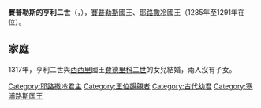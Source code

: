{{Unreferenced|time=2020-10-08T09:39:19+00:00}}
{{Infobox royalty
| name         = 亨利二世
| image        = Silver coin of King Henry II of Jerusalem (1310-1324).jpg
| succession   = 耶路撒冷國王
| reign        = 1285年 — 1291年
| predecessor  = {{le|約翰一世 (賽普勒斯)|John I of Cyprus|約翰二世}}
| succession1  = 賽普勒斯國王
| reign1       = 1285年 — 1324年
| predecessor1 = {{le|約翰一世 (賽普勒斯)|John I of Cyprus|約翰一世}}
| successor1   = [[于格四世|于格四世]]
| birth_date   = 1270年6月
| death_date   = {{death date and age|1324|8|31|1270|6|df=yes}}
| house        = [[呂西尼昂王朝|呂西尼昂王朝]]
| father       = 賽普勒斯的[[于格三世_(賽普勒斯)|于格三世]]
| mother       = {{le|伊貝林的伊莎貝拉|Isabella of Ibelin, Queen of Cyprus and Jerusalem}}
}}
'''賽普勒斯的亨利二世'''（{{lang-en|Henry II of Cyprus}}，{{bd|1270年|6月|1324年|8月31日}}），[[塞浦路斯王国|賽普勒斯]]國王、[[耶路撒冷王國|耶路撒冷]]國王（1285年至1291年在位）。

== 家庭 ==
1317年，亨利二世與[[西西里王國|西西里]]國王[[費德里科二世|費德里科二世]]的女兒{{le|西西里的科斯坦察 (1305-1344)|Constance of Sicily, Queen of Cyprus|科斯坦察}}結婚，兩人沒有子女。

{{賽普勒斯君主}}
[[Category:耶路撒冷君主|Category:耶路撒冷君主]]
[[Category:王位覬覦者|Category:王位覬覦者]]
[[Category:古代幼君|Category:古代幼君]]
[[Category:塞浦路斯国王|Category:塞浦路斯国王]]
